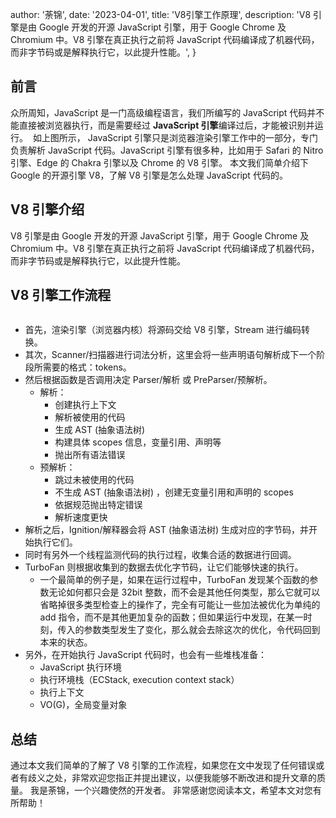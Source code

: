 
  author: '荼锦',
  date: '2023-04-01',
  title: 'V8引擎工作原理',
  description:
    'V8 引擎是由 Google 开发的开源 JavaScript 引擎，用于 Google Chrome 及 Chromium 中。V8 引擎在真正执行之前将 JavaScript 代码编译成了机器代码，而非字节码或是解释执行它，以此提升性能。',
}


## 前言
众所周知，JavaScript 是一门高级编程语言，我们所编写的 JavaScript 代码并不能直接被浏览器执行，而是需要经过 **JavaScript 引擎**编译过后，才能被识别并运行。
<Image src={render} alt="" />
如上图所示， JavaScript 引擎只是浏览器渲染引擎工作中的一部分，专门负责解析 JavaScript 代码。JavaScript 引擎有很多种，比如用于 Safari 的 Nitro 引擎、Edge 的 Chakra 引擎以及 Chrome 的 V8 引擎。
本文我们简单介绍下 Google 的开源引擎 V8，了解 V8 引擎是怎么处理 JavaScript 代码的。
## V8 引擎介绍
V8 引擎是由 Google 开发的开源 JavaScript 引擎，用于 Google Chrome 及 Chromium 中。V8 引擎在真正执行之前将 JavaScript 代码编译成了机器代码，而非字节码或是解释执行它，以此提升性能。
## V8 引擎工作流程
<Image src={v8} alt="" />

- 首先，渲染引擎（浏览器内核）将源码交给 V8 引擎，Stream 进行编码转换。
- 其次，Scanner/扫描器进行词法分析，这里会将一些声明语句解析成下一个阶段所需要的格式：tokens。
- 然后根据函数是否调用决定 Parser/解析 或 PreParser/预解析。
   - 解析：
      - 创建执行上下文
      - 解析被使用的代码
      - 生成 AST (抽象语法树) 
      - 构建具体 scopes 信息，变量引用、声明等
      - 抛出所有语法错误
   - 预解析：
      - 跳过未被使用的代码
      - 不生成 AST (抽象语法树) ，创建无变量引用和声明的 scopes
      - 依据规范抛出特定错误
      - 解析速度更快
- 解析之后，Ignition/解释器会将 AST (抽象语法树) 生成对应的字节码，并开始执行它们。
- 同时有另外一个线程监测代码的执行过程，收集合适的数据进行回调。
- TurboFan 则根据收集到的数据去优化字节码，让它们能够快速的执行。
   - 一个最简单的例子是，如果在运行过程中，TurboFan 发现某个函数的参数无论如何都只会是 32bit 整数，而不会是其他任何类型，那么它就可以省略掉很多类型检查上的操作了，完全有可能让一些加法被优化为单纯的 add 指令，而不是其他更加复杂的函数；但如果运行中发现，在某一时刻，传入的参数类型发生了变化，那么就会去除这次的优化，令代码回到本来的状态。
- 另外，在开始执行 JavaScript 代码时，也会有一些堆栈准备：
   - JavaScript 执行环境
   - 执行环境栈（ECStack, execution context stack）
   - 执行上下文
   - VO(G)，全局变量对象
## 总结
通过本文我们简单的了解了 V8 引擎的工作流程，如果您在文中发现了任何错误或者有歧义之处，非常欢迎您指正并提出建议，以便我能够不断改进和提升文章的质量。
我是荼锦，一个兴趣使然的开发者。 非常感谢您阅读本文，希望本文对您有所帮助！